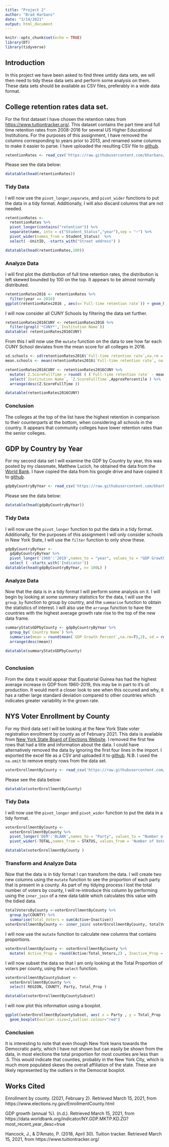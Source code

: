 ```yaml
---
title: "Project 2"
author: "Brad Harbans"
date: "3/14/2021"
output: html_document
---
```


```r
knitr::opts_chunk$set(echo = TRUE)
library(DT)
library(tidyverse)
```

## Introduction

In this project we have been asked to find three untidy data sets, we will then need to tidy these data sets and perform some analysis on them. These data sets should be available as CSV files, preferably in a wide data format. 

## College retention rates data set.

For the first dataset I have chosen the retention rates from <https://www.tuitiontracker.org/>. This dataset contains the part time and full time retention rates from 2008-2016 for several US Higher Educational Institutions. For the purposes of this assignment, I have removed the columns corresponding to years prior to 2013, and renamed some columns to make it easier to parse. I have uploaded the resulting CSV file to [github](https://raw.githubusercontent.com/bharbans/DATA607_HW/main/Project%202/retention-rates.csv).

```r
retentionRates <- read_csv('https://raw.githubusercontent.com/bharbans/DATA607_HW/main/Project%202/retention-rates.csv')
```

Please see the data below:

```r
datatable(head(retentionRates))
```
### Tidy Data
I will now use the `pivot_longer`,`separate`, and `pivot_wider` functions to put the data in a tidy format. Additionally, I will also discard columns that are not needed. 
```r
retentionRates <- 
  retentionRates %>% 
  pivot_longer(contains("retention")) %>%
  separate(name, into = c("Student_Status","year"),sep = "~") %>% 
  pivot_wider(names_from = Student_Status)  %>% 
  select( -UnitID, -starts_with("Street address") )

datatable(head(retentionRates,100))
```
### Analyze Data

I will first plot the distribution of full time retention rates, the distribution is left skewed bounded by 100 on the top. It appears to be almost normally distributed. 
```r
retentionRates2016 <- retentionRates %>% 
  filter(year == 2016)
ggplot(retentionRates2016 , aes(x=`Full-time retention rate`)) + geom_histogram(binwidth = 10, na.rm = T) + geom_vline(xintercept =  mean(retentionRates2016$`Full-time retention rate`,na.rm = T) , col = "red", size = 1.5)
```

I will now consider all CUNY Schools by filtering the data set further. 
```r
retentionRates2016CUNY <- retentionRates2016 %>% 
  filter(grepl('*CUNY*',`Institution Name`))
datatable( retentionRates2016CUNY)
```
From this I will now use the `mutate` function on the data to see how far each CUNY School deviates from the mean score for all colleges in 2016. 
```r
sd.schools <- sd(retentionRates2016$`Full-time retention rate`,na.rm = T)
mean.schools <- mean(retentionRates2016$`Full-time retention rate`, na.rm = T)

retentionRates2016CUNY <- retentionRates2016CUNY %>% 
  mutate( Z.ScoreFullTime = round( ( (`Full-time retention rate` - mean.schools )/sd.schools)  ,2 ) , ApproxPercentile = round(pnorm(Z.ScoreFullTime),2 ) )  %>% 
  select(`Institution Name`, `Z.ScoreFullTime`,ApproxPercentile ) %>% 
  arrange(desc(Z.ScoreFullTime ))

datatable(retentionRates2016CUNY)
```

### Conclusion
The colleges at the top of the list have the highest retention in comparison to their counterparts at the bottom, when considering all schools in the country. It appears that community colleges have lower retention rates than the senior colleges. 

## GDP by Country by Year
For my second data set I will examine the GDP by Country by year, this was posted by my classmate, Matthew Lucich, he obtained the data from the [World Bank](https://data.worldbank.org/indicator/NY.GDP.MKTP.KD.ZG?most_recent_year_desc=true). I have copied the data from his google drive and have copied it to [github](https://raw.githubusercontent.com/bharbans/DATA607_HW/main/Project%202/GDP-Percent-Growth-by-Country-by-Year.csv).

```r
gdpByCountryByYear <- read_csv('https://raw.githubusercontent.com/bharbans/DATA607_HW/main/Project%202/GDP-Percent-Growth-by-Country-by-Year.csv')
```

Please see the data below:

```r
datatable(head(gdpByCountryByYear))
```
### Tidy Data
I will now use the `pivot_longer` function to put the data in a tidy format. Additionally, for the purposes of this assignment I will only consider schools in New York State, I will use the `filter` function to only show these. 

```r

gdpByCountryByYear <- 
  gdpByCountryByYear %>% 
  pivot_longer('1960':'2019',names_to = "year", values_to = "GDP Growth Percent") %>% 
  select ( -starts_with('Indicator'))
datatable(head(gdpByCountryByYear, n= 100L) ) 
```
### Analyze Data
Now that the data is in a tidy format I will perform some analysis on it. I will begin by looking at some summary statistics for the data, I will use the `group_by` function to group by country, and the `summarise` function to obtain the statistics of interest. I will also use the `arrange` function to have the countries with the highest average growth rate rise to the top of the new data frame.
```r
summaryStatsGDPbyCounty <- gdpByCountryByYear %>% 
  group_by(`Country Name`) %>% 
  summarise(mean = round(mean(`GDP Growth Percent`,na.rm=T),2), sd = round(sd(`GDP Growth Percent`,na.rm=T),2) , sum = round(sum(`GDP Growth Percent`,na.rm=T),2)) %>% 
  arrange(desc(mean))

datatable(summaryStatsGDPbyCounty)
```
```r

```
### Conclusion
From the data it would appear that Equatorial Guinea has had the highest average increase in GDP from 1960-2019, this may be in part to it's oil production. It would merit a closer look to see when this occured and why, it has a rather large standard deviation compared to other countries which indicates greater variability in the grown rate. 

## NYS Voter Enrollment by County
For my third data set I will be looking at the New York State voter registration enrollment by county as of February 2021. This data is available from [New York State Board of Elections Website](https://www.elections.ny.gov/EnrollmentCounty.html). I removed the first few rows that had a title and information about the data. I could have alternatively removed the data by ignoring the first four lines in the import. I exported the excel file as a CSV and uploaded it to [github](https://raw.githubusercontent.com/bharbans/DATA607_HW/main/Project%202/county_Feb21.csv). N.B. I used the `na.omit` to remove empty rows from the data set. 

```r
voterEnrollmentByCounty <- read_csv('https://raw.githubusercontent.com/bharbans/DATA607_HW/main/Project%202/county_Feb21.csv' ) %>% na.omit()
```

Please see the data below:

```r

datatable(voterEnrollmentByCounty)
```

### Tidy Data
I will now use the `pivot_longer` and `pivot_wider` function to put the data in a tidy format. 

```r

voterEnrollmentByCounty <-
  voterEnrollmentByCounty %>% 
  pivot_longer('DEM':'BLANK',names_to = "Party", values_to = "Number of Voters") %>% 
  pivot_wider(-TOTAL,names_from = STATUS, values_from = 'Number of Voters')

datatable(voterEnrollmentByCounty ) 
```

### Transform and Analyze Data

Now that the data is in tidy format I can transform the data. I will create two new columns using the `mutate` function to see the proportion of each party that is present in a county. As part of my tidying process I lost the total number of voters by county, I will re-introduce this column by performing using the `inner_join` of a new data table which calculates this value with the tidied data. 

```r
totalVotersByCounty <-voterEnrollmentByCounty %>% 
  group_by(COUNTY) %>% 
  summarise(Total_Voters = sum(Active+Inactive))
voterEnrollmentByCounty <- inner_join( voterEnrollmentByCounty, totalVotersByCounty , by = "COUNTY") 
```

I will now use the `mutate` function to calculate new columns that contains proportions.
```r
voterEnrollmentByCounty <- voterEnrollmentByCounty %>% 
  mutate( Active_Prop = round(Active/Total_Voters,2) , Inactive_Prop = round(Inactive/Total_Voters,2) , Total_Prop = round(Total/Total_Voters,2) )
```

I will now subset the data so that I am only looking at the Total Proportion of voters per county, using the `select` function.
```r
voterEnrollmentByCountySubset <-
  voterEnrollmentByCounty %>% 
  select( REGION, COUNTY, Party, Total_Prop )

datatable(voterEnrollmentByCountySubset)
```
I will now plot this information using a boxplot. 
```r
ggplot(voterEnrollmentByCountySubset, aes( x = Party , y = Total_Prop )) +
  geom_boxplot(outlier.size=2,outlier.colour="red") 

````

### Conclusion
It is interesting to note that even though New York leans towards the Democratic party, which I have not shown but can easily be shown from the data, in most elections the total proportion for most counties are less than .5. This would indicate that counties, probably in the New York City, which is much more populated skews the overall affiliation of the state. These are likely represented by the outliers in the Democrat boxplot.

## Works Cited
Enrollment by county. (2021, February 2). Retrieved March 15, 2021, from https://www.elections.ny.gov/EnrollmentCounty.html 

GDP growth (annual %). (n.d.). Retrieved March 15, 2021, from https://data.worldbank.org/indicator/NY.GDP.MKTP.KD.ZG?most_recent_year_desc=true 

Hancock, J., &amp; D'Amato, P. (2018, April 30). Tuition tracker. Retrieved March 15, 2021, from https://www.tuitiontracker.org/ 



